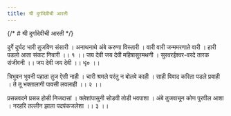 ```yaml
---
title: श्री दुर्गादेवीची आरती
---
```


{/* # श्री दुर्गादेवीची आरती */}

<AartiBlock>
दुर्गे दुर्घट भारी तुजविण संसारी ।
अनाथनाथे अंबे करुणा विस्तारी ।
वारी वारी जन्ममरणाते वारी ।
हारी पडलो आता संकट निवारी ।। १ ।।
जय देवी जय देवी महिषासुरमथनी ।
सुरवरईश्वर-वरदे तारक संजीवनी ।।
जय देवी जय देवी ।। धृ० ।।

त्रिभुवन भुवनी पहाता तुज ऐसी नाही ।
चारी श्रमले परंतु न बोलवे काही ।
साही विवाद करिता पडले प्रवाही ।
ते तू भक्तालागी पावसी लवलाही ।। २ ।।

प्रसन्नवदने प्रसन्न होसी निजदासां ।
क्लेशांपासुनी सोडवी तोडी भवपाशा ।
अंबे तुजवाचून कोण पुरवील आशा ।
नरहरि तल्लीन झाला पदपंकजलेशा ।। ३ ।। 

</AartiBlock>
